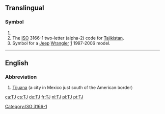 {{also|tj|.tj|tj.}}
==Translingual==

===Symbol===
{{head|mul|symbol}}

# {{SI-unit-abb|tera|joule|[[work]] or [[energy]]}}
# The [[ISO]] 3166-1 two-letter (alpha-2) code for [[Tajikistan]].
# Symbol for a [[Jeep]] [[Wrangler]] [http://en.wikipedia.org/wiki/Jeep_Wrangler#TJ_.281996-2006.29] 1997-2006 model.

[[Category:ISO 3166-1]]
----
==English==

===Abbreviation===
{{head|en|abbreviation}}

# [[Tijuana]] (a city in Mexico just south of the American border)
#: {{quote-book|passage=That was when Customs stopped every car at the S. D. border and checked for drugs, which reminds me of the first time I went to '''TJ'''—Tijuana, Mexico.|url=https://books.google.com/books?isbn=1682134822|year=2016|author=Mike Salazar|title=Steak & Cherry Pie}}

[[ca:TJ]]
[[cs:TJ]]
[[de:TJ]]
[[fr:TJ]]
[[nl:TJ]]
[[pl:TJ]]
[[pt:TJ]]